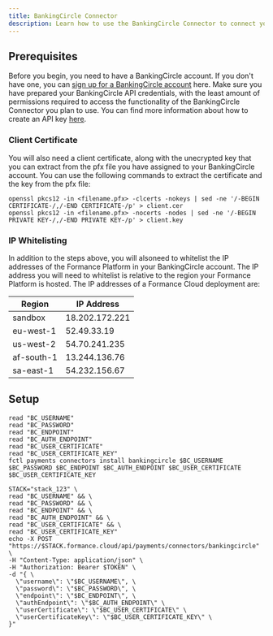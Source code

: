 ```yaml
---
title: BankingCircle Connector
description: Learn how to use the BankingCircle Connector to connect your Formance Platform with your BankingCircle account.
---
```


## Prerequisites

Before you begin, you need to have a BankingCircle account. If you don't have one, you can [sign up for a BankingCircle account](https://www.bankingcircle.com/contact-us) here. Make sure you have prepared your BankingCircle API credentials, with the least amount of permissions required to access the functionality of the BankingCircle Connector you plan to use. You can find more information about how to create an API key [here](https://docs.bankingcircleconnect.com/).

### Client Certificate

You will also need a client certificate, along with the unecrypted key that you can extract from the pfx file you have assigned to your BankingCircle account. You can use the following commands to extract the certificate and the key from the pfx file:

```shell
openssl pkcs12 -in <filename.pfx> -clcerts -nokeys | sed -ne '/-BEGIN CERTIFICATE-/,/-END CERTIFICATE-/p' > client.cer
openssl pkcs12 -in <filename.pfx> -nocerts -nodes | sed -ne '/-BEGIN PRIVATE KEY-/,/-END PRIVATE KEY-/p' > client.key
```

### IP Whitelisting

In addition to the steps above, you will alsoneed to whitelist the IP addresses of the Formance Platform in your BankingCircle account. The IP address you will need to whitelist is relative to the region your Formance Platform is hosted. The IP addresses of a Formance Cloud deployment are:

| Region     | IP Address     |
|------------|----------------|
| sandbox    | 18.202.172.221 |
| eu-west-1  | 52.49.33.19    |
| us-west-2  | 54.70.241.235  |
| af-south-1 | 13.244.136.76  |
| sa-east-1  | 54.232.156.67  |

<ApiWarning/>

## Setup

<StackCmd>

```shell
read "BC_USERNAME"
read "BC_PASSWORD"
read "BC_ENDPOINT"
read "BC_AUTH_ENDPOINT"
read "BC_USER_CERTIFICATE"
read "BC_USER_CERTIFICATE_KEY"
fctl payments connectors install bankingcircle $BC_USERNAME $BC_PASSWORD $BC_ENDPOINT $BC_AUTH_ENDPOINT $BC_USER_CERTIFICATE $BC_USER_CERTIFICATE_KEY
```

```shell
STACK="stack_123" \
read "BC_USERNAME" && \
read "BC_PASSWORD" && \
read "BC_ENDPOINT" && \
read "BC_AUTH_ENDPOINT" && \
read "BC_USER_CERTIFICATE" && \
read "BC_USER_CERTIFICATE_KEY"
echo -X POST "https://$STACK.formance.cloud/api/payments/connectors/bankingcircle" \
-H "Content-Type: application/json" \
-H "Authorization: Bearer $TOKEN" \
-d "{ \
  \"username\": \"$BC_USERNAME\", \
  \"password\": \"$BC_PASSWORD\", \
  \"endpoint\": \"$BC_ENDPOINT\", \
  \"authEndpoint\": \"$BC_AUTH_ENDPOINT\" \
  \"userCertificate\": \"$BC_USER_CERTIFICATE\" \
  \"userCertificateKey\": \"$BC_USER_CERTIFICATE_KEY\" \
}"
```

</StackCmd>
